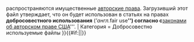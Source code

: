 {{Лицензия
| Текст = На {{#if:{{{nocat|}}}|эти файлы|этот файл}} распространяются имущественные  [[Wikipedia:Copyright|авторские права]]. Загрузивший этот файл утверждает, что он будет использован в статьях на правах '''добросовестного использования''' ('''англ. ''fair use''''') согласно с '''[[Wikipedia:Fair use#Fair use under United States law|законами об авторском праве США]]'''.
| Категория = Добросовестно используемые файлы
}}{{#if:{{{nocat|}}}||<includeonly>[[Категория:Добросовестно используемые файлы|{{PAGENAME}}]]</includeonly>}}<noinclude>{{doc}}</noinclude>